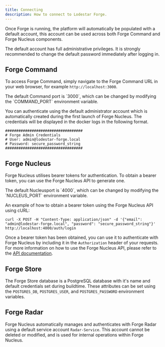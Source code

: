 ```yaml
---
title: Connecting
description: How to connect to Lodestar Forge.
---
```


Once Forge is running, the platform will automatically be populated with a default account, this account can be used across both Forge Command and Forge Nucleus components.

<Note type="danger" title="Important">
    The default account has full administrative privileges. It is strongly recommended to change the default password immediately after logging in.
</Note>

## Forge Command

To access Forge Command, simply navigate to the Forge Command URL in your web browser, for example `http://localhost:3000`.

<Note>
    The default Command port is `3000`, which can be changed by modifying the `COMMAND_PORT` environment variable.
</Note>

You can authenticate using the default administrator account which is automatically created during the first launch of Forge Nucleus. The credentials will be displayed in the docker logs in the following format.

```shell
###################################
# Forge Admin Credentials
# User: admin@lodestar-forge.local
# Password: secure_password_string
###################################
```

## Forge Nucleus

Forge Nucleus utilises bearer tokens for authentication. To obtain a bearer token, you can use the Forge Nucleus API to generate one.

<Note>
    The default Nucleusport is `4000`, which can be changed by modifying the `NUCLEUS_PORT` environment variable.
</Note>

An example of how to obtain a bearer token using the Forge Nucleus API using cURL:

```shell
curl -X POST -H "Content-Type: application/json" -d '{"email": "admin@lodestar-forge.local", "password": "secure_password_string"}' http://localhost:4000/auth/login
```

Once a bearer token has been obtained, you can use it to authenticate with Forge Nucleus by including it in the `Authorization` header of your requests. For more information on how to use the Forge Nucleus API, please refer to the [API documentation](https://api.lodestar-forge.com).

## Forge Store

The Forge Store database is a PostgreSQL database with it&apos;s name and default credentials set during buildtime. These attributes can be set using the `POSTGRES_DB`, `POSTGRES_USER`, and `POSTGRES_PASSWORD` environment variables.

## Forge Radar

Forge Nucleus automatically manages and authenticates with Forge Radar using a default service account `Radar-Service`. This account cannot be deleted or modified, and is used for internal operations within Forge Nucleus.
